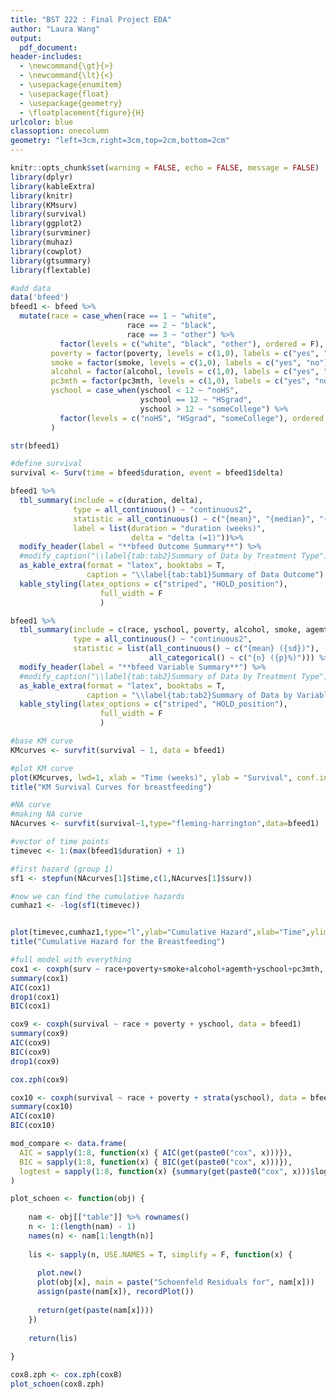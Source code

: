 ```yaml
---
title: "BST 222 : Final Project EDA"
author: "Laura Wang"
output: 
  pdf_document:
header-includes:
  - \newcommand{\gt}{>} 
  - \newcommand{\lt}{<}
  - \usepackage{enumitem}
  - \usepackage{float}
  - \usepackage{geometry}
  - \floatplacement{figure}{H}
urlcolor: blue
classoption: onecolumn
geometry: "left=3cm,right=3cm,top=2cm,bottom=2cm"
---
```


```r
knitr::opts_chunk$set(warning = FALSE, echo = FALSE, message = FALSE)
library(dplyr)
library(kableExtra)
library(knitr)
library(KMsurv)
library(survival)
library(ggplot2)
library(survminer)
library(muhaz)
library(cowplot)
library(gtsummary)
library(flextable)
```

```r
#add data
data('bfeed')
bfeed1 <- bfeed %>% 
  mutate(race = case_when(race == 1 ~ "white",
                          race == 2 ~ "black", 
                          race == 3 ~ "other") %>% 
           factor(levels = c("white", "black", "other"), ordered = F),
         poverty = factor(poverty, levels = c(1,0), labels = c("yes", "no")),
         smoke = factor(smoke, levels = c(1,0), labels = c("yes", "no")),
         alcohol = factor(alcohol, levels = c(1,0), labels = c("yes", "no")),
         pc3mth = factor(pc3mth, levels = c(1,0), labels = c("yes", "no")),
         yschool = case_when(yschool < 12 ~ "noHS",
                             yschool == 12 ~ "HSgrad", 
                             yschool > 12 ~ "someCollege") %>% 
           factor(levels = c("noHS", "HSgrad", "someCollege"), ordered = F)
         )

str(bfeed1)

#define survival
survival <- Surv(time = bfeed$duration, event = bfeed1$delta)
```

```r
bfeed1 %>% 
  tbl_summary(include = c(duration, delta), 
              type = all_continuous() ~ "continuous2",
              statistic = all_continuous() ~ c("{mean}", "{median}", "{min}-{max}"),
              label = list(duration = "duration (weeks)",
                           delta = "delta (=1)"))%>% 
  modify_header(label = "**bfeed Outcome Summary**") %>% 
  #modify_caption("\\label{tab:tab2}Summary of Data by Treatment Type") %>% 
  as_kable_extra(format = "latex", booktabs = T,
                 caption = "\\label{tab:tab1}Summary of Data Outcome") %>% 
  kable_styling(latex_options = c("striped", "HOLD_position"), 
                    full_width = F
                    )
```

```r
bfeed1 %>% 
  tbl_summary(include = c(race, yschool, poverty, alcohol, smoke, agemth, pc3mth),
              type = all_continuous() ~ "continuous2",
              statistic = list(all_continuous() ~ c("{mean} ({sd})"),
                               all_categorical() ~ c("{n} ({p}%)"))) %>% 
  modify_header(label = "**bfeed Variable Summary**") %>% 
  #modify_caption("\\label{tab:tab2}Summary of Data by Treatment Type") %>% 
  as_kable_extra(format = "latex", booktabs = T,
                 caption = "\\label{tab:tab2}Summary of Data by Variable") %>% 
  kable_styling(latex_options = c("striped", "HOLD_position"), 
                    full_width = F
                    )
```


```r
#base KM curve
KMcurves <- survfit(survival ~ 1, data = bfeed1)

#plot KM curve
plot(KMcurves, lwd=1, xlab = "Time (weeks)", ylab = "Survival", conf.int = F)
title("KM Survival Curves for breastfeeding")
```

```r
#NA curve
#making NA curve
NAcurves <- survfit(survival~1,type="fleming-harrington",data=bfeed1)

#vector of time points
timevec <- 1:(max(bfeed1$duration) + 1)

#first hazard (group 1)
sf1 <- stepfun(NAcurves[1]$time,c(1,NAcurves[1]$surv))

#now we can find the cumulative hazards
cumhaz1 <- -log(sf1(timevec))


plot(timevec,cumhaz1,type="l",ylab="Cumulative Hazard",xlab="Time",ylim=c(0,8))
title("Cumulative Hazard for the Breastfeeding")
```

```r
#full model with everything
cox1 <- coxph(surv ~ race+poverty+smoke+alcohol+agemth+yschool+pc3mth, data=df)
summary(cox1)
AIC(cox1)
drop1(cox1)
BIC(cox1)

cox9 <- coxph(survival ~ race + poverty + yschool, data = bfeed1)
summary(cox9)
AIC(cox9)
BIC(cox9)
drop1(cox9)

cox.zph(cox9)

cox10 <- coxph(survival ~ race + poverty + strata(yschool), data = bfeed1)
summary(cox10)
AIC(cox10)
BIC(cox10)
```

```r
mod_compare <- data.frame(
  AIC = sapply(1:8, function(x) { AIC(get(paste0("cox", x)))}),
  BIC = sapply(1:8, function(x) { BIC(get(paste0("cox", x)))}),
  logtest = sapply(1:8, function(x) {summary(get(paste0("cox", x)))$logtest["pvalue"]})
)
```

```r
plot_schoen <- function(obj) {
    
    nam <- obj[["table"]] %>% rownames()
    n <- 1:(length(nam) - 1)
    names(n) <- nam[1:length(n)]
    
    lis <- sapply(n, USE.NAMES = T, simplify = F, function(x) {
      
      plot.new()
      plot(obj[x], main = paste("Schoenfeld Residuals for", nam[x]))
      assign(paste(nam[x]), recordPlot())
      
      return(get(paste(nam[x])))
    })
    
    return(lis)
  
}


```

```r
cox8.zph <- cox.zph(cox8)
plot_schoen(cox8.zph)
```






